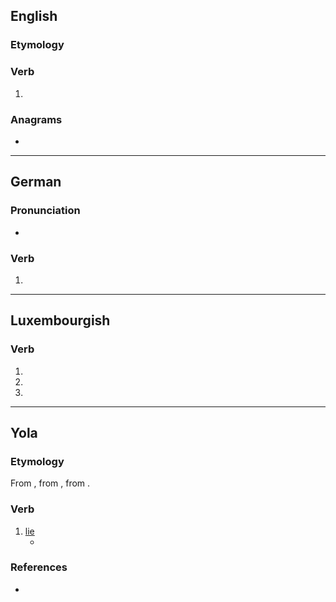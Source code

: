 {{also|-liest}}
==English==

===Etymology===
{{suffix|en|lie|est}}

===Verb===
{{head|en|verb form}}

# {{en-archaic second-person singular of|lie}}

===Anagrams===
* {{anagrams|en|a=eilst|IELTS|Leist|Steil|e-list|islet|istle|lites|slite|stile|teils|tiles}}

----

==German==

===Pronunciation===
* {{audio|de|De-liest.ogg|Audio}}

===Verb===
{{head|de|verb form}}

# {{verb form of|de|lesen||2//3|s|pres}}

----

==Luxembourgish==

===Verb===
{{head|lb|verb form}}

# {{inflection of|lb|liesen||3|s|pres|indc}}
# {{inflection of|lb|liesen||2|p|pres|indc}}
# {{inflection of|lb|liesen||2|p|impr}}

----
==Yola==

===Etymology===
From {{inh|yol|enm|lien}}, from {{inh|yol|ang|lēogan}}, from {{inh|yol|gmw-pro|*leugan}}.

===Verb===
{{head|yol|verb}}

# [[lie]]
#* {{quote-book|yol|year=1927|chapter=ZONG OF TWI MAARKEET MOANS|line=12|title=THE ANCIENT DIALECT OF THE BARONIES OF FORTH AND BARGY, COUNTY WEXFORD|passage="Swingale," co the umost, "thou '''liest''' well a rent,|translation="Swindle," said the other, "you '''know''' quite well,}}

===References===
* {{R:Browne 1927|page=129}}